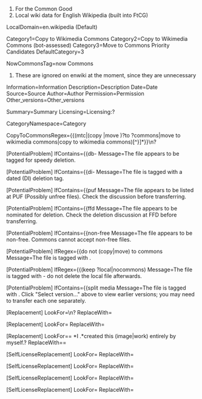 ﻿# For the Common Good
# Local wiki data for English Wikipedia (built into FtCG)

LocalDomain=en.wikipedia (Default)

Category1=Copy to Wikimedia Commons
Category2=Copy to Wikimedia Commons (bot-assessed)
Category3=Move to Commons Priority Candidates
DefaultCategory=3

NowCommonsTag=now Commons

# These are ignored on enwiki at the moment, since they are unnecessary
Information=Information
Description=Description
Date=Date
Source=Source
Author=Author
Permission=Permission
Other_versions=Other_versions

Summary=Summary
Licensing=Licensing:?

CategoryNamespace=Category

CopyToCommonsRegex={{(mtc|(copy |move )?to ?commons|move to wikimedia commons|copy to wikimedia commons)[^}]*}}\n?

[PotentialProblem]
IfContains={{db-
Message=The file appears to be tagged for speedy deletion.

[PotentialProblem]
IfContains={{di-
Message=The file is tagged with a dated (DI) deletion tag.

[PotentialProblem]
IfContains={{puf
Message=The file appears to be listed at PUF (Possibly unfree files). Check the discussion before transferring.

[PotentialProblem]
IfContains={{ffd
Message=The file appears to be nominated for deletion. Check the deletion discussion at FFD before transferring.

[PotentialProblem]
IfContains={{non-free
Message=The file appears to be non-free. Commons cannot accept non-free files.

[PotentialProblem]
IfRegex={{do not (copy|move) to commons
Message=The file is tagged with {{do not move to Commons}}.

[PotentialProblem]
IfRegex={{(keep ?local|nocommons)
Message=The file is tagged with {{keep local}} - do not delete the local file afterwards.

[PotentialProblem]
IfContains={{split media
Message=The file is tagged with {{split media}}. Click "Select version..." above to view earlier versions;  you may need to transfer each one separately.

[Replacement]
LookFor={{orphan image.*}}\n?
ReplaceWith=

[Replacement]
LookFor={{needs commons category}}
ReplaceWith=

[Replacement]
LookFor== *I .*created this (image|work) entirely by myself.?
ReplaceWith== {{own}}

[SelfLicenseReplacement]
LookFor={{PD-self([^\}]*)}}
ReplaceWith={{PD-user|%%OriginalUploader%%|en}}

[SelfLicenseReplacement]
LookFor={{GFDL-self-with-disclaimers([^\}]*)}}
ReplaceWith={{GFDL-user-en-with-disclaimers|%%OriginalUploader%%$1}}

[SelfLicenseReplacement]
LookFor={{GFDL-self([^\}]*)}}
ReplaceWith={{GFDL-user|%%OriginalUploader%%|en$1}}

[SelfLicenseReplacement]
LookFor={{self([^\}]*)}}
ReplaceWith={{self$1|author=[[%%InterwikiLinkPrefix%%:%%OriginalUploader%%|]]}}

